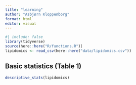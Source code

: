 ```yaml
---
title: "learning"
author: "Asbjørn Kloppenborg"
format: html
editor: visual
---
```


```r
#| include: false
library(tidyverse)
source(here::here("R/functions.R"))
lipidomics <- read_csv(here::here("data/lipidomics.csv"))
```

## Basic statistics (Table 1)

```r
descriptive_stats(lipidomics)
```

## 

```r

```
